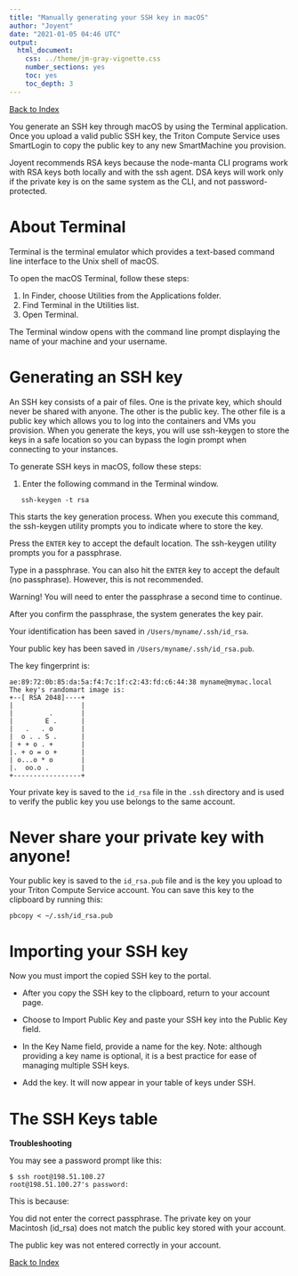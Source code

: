 ```yaml
---
title: "Manually generating your SSH key in macOS"
author: "Joyent"
date: "2021-01-05 04:46 UTC"
output:
  html_document:
    css: ../theme/jm-gray-vignette.css
    number_sections: yes
    toc: yes
    toc_depth: 3
---
```


[Back to Index](../README.html)

You generate an SSH key through macOS by using the Terminal application. Once
you upload a valid public SSH key, the Triton Compute Service uses SmartLogin to
copy the public key to any new SmartMachine you provision.

Joyent recommends RSA keys because the node-manta CLI programs work with RSA keys
both locally and with the ssh agent. DSA keys will work only if the private key
is on the same system as the CLI, and not password-protected.

# About Terminal

Terminal is the terminal emulator which provides a text-based command line
interface to the Unix shell of macOS.

To open the macOS Terminal, follow these steps:

1. In Finder, choose Utilities from the Applications folder.
2. Find Terminal in the Utilities list.
3. Open Terminal.

The Terminal window opens with the command line prompt displaying the name of
your machine and your username.

# Generating an SSH key

An SSH key consists of a pair of files. One is the private key, which should
never be shared with anyone. The other is the public key. The other file is a
public key which allows you to log into the containers and VMs you provision.
When you generate the keys, you will use ssh-keygen to store the keys in a safe
location so you can bypass the login prompt when connecting to your instances.

To generate SSH keys in macOS, follow these steps:

1. Enter the following command in the Terminal window.

```
   ssh-keygen -t rsa
```
This starts the key generation process. When you execute this command,
the ssh-keygen utility prompts you to indicate where to store the key.

Press the `ENTER` key to accept the default location. The ssh-keygen
utility prompts you for a passphrase.

Type in a passphrase. You can also hit the `ENTER` key to accept the
default (no passphrase). However, this is not recommended.

Warning! You will need to enter the passphrase a second time to continue.

After you confirm the passphrase, the system generates the key pair.

Your identification has been saved in `/Users/myname/.ssh/id_rsa`.

Your public key has been saved in `/Users/myname/.ssh/id_rsa.pub`.

The key fingerprint is:

```
ae:89:72:0b:85:da:5a:f4:7c:1f:c2:43:fd:c6:44:38 myname@mymac.local
The key's randomart image is:
+--[ RSA 2048]----+
|                 |
|         .       |
|        E .      |
|   .   . o       |
|  o . . S .      |
| + + o . +       |
|. + o = o +      |
| o...o * o       |
|.  oo.o .        |
+-----------------+
```

Your private key is saved to the `id_rsa` file in the `.ssh` directory
and is used to verify the public key you use belongs to the same account.


# Never share your private key with anyone!

Your public key is saved to the `id_rsa.pub` file and is the key you
upload to your Triton Compute Service account. You can save this key
to the clipboard by running this:

```
pbcopy < ~/.ssh/id_rsa.pub
```

# Importing your SSH key

Now you must import the copied SSH key to the portal.

- After you copy the SSH key to the clipboard, return to your account page.

- Choose to Import Public Key and paste your SSH key into the Public Key field.

- In the Key Name field, provide a name for the key. Note: although
  providing a key name is optional, it is a best practice for ease
  of managing multiple SSH keys.

- Add the key. It will now appear in your table of keys under SSH.

# The SSH Keys table

**Troubleshooting**

You may see a password prompt like this:

```
$ ssh root@198.51.100.27
root@198.51.100.27's password:
```

This is because:

You did not enter the correct passphrase.
The private key on your Macintosh (id_rsa) does not match the public key
stored with your account.

The public key was not entered correctly in your account.

[Back to Index](../README.html)
